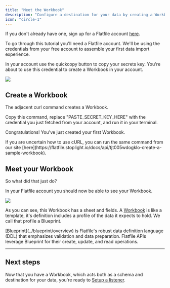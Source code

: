 ```yaml
---
title: "Meet the Workbook"
description: "Configure a destination for your data by creating a Workbook"
icon: "circle-1"
---
```


If you don't already have one, sign up for a Flatfile account [here](https://platform.flatfile.com/account/sign-up).

<Note>
  To go through this tutorial you'll need a Flatfile account. We'll be using the
  credentials from your free account to assemble your first data import
  experience.
</Note>

In your account use the quickcopy button to copy your secrets key. You're about to use this credential to create a Workbook in your account.

<img
  src="../images/quickstart/welcome_banner.png"
  caption="quickcopy secrets key and environment id"
/>

## Create a Workbook

The adjacent curl command creates a Workbook.

Copy this command, replace "PASTE_SECRET_KEY_HERE" with the credential you just fetched from your account, and run it in your terminal.

Congratulations! You've just created your first Workbook.

<Info>
  If you are uncertain how to use cURL, you can run the same command from our
  site
  [here](https://flatfile.stoplight.io/docs/api/tjt005wdogklo-create-a-sample-workbook).
</Info>

<RequestExample>
  <Snippet file="shared/workbook_curl.mdx" />
</RequestExample>

## Meet your Workbook

So what did that just do?

In your Flatfile account you should now be able to see your Workbook.

<img
  src="../images/quickstart/first_workbook.png"
  caption="your first workbook"
/>

As you can see, this Workbook has a sheet and fields. A <Tooltip tip="Analogous to a database...">[Workbook](https://flatfileinc.mintlify.dev/docs/concepts/workbooks)</Tooltip> is like a template, it's definition includes a profile of the data it expects to hold. We call that profile a Blueprint.

<Note>
  [Blueprint](../blueprint/overview) is Flatfile's robust data definition
  language (DDL) that emphasizes validation and data preparation. Flatfile APIs
  leverage Blueprint for their create, update, and read operations.
</Note>

---

## Next steps

Now that you have a Workbook, which acts both as a schema and destination for your data, you're ready to [Setup a listener](../quickstart/meet-the-listener).

